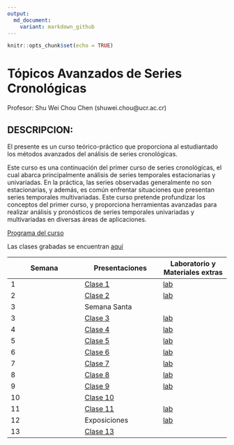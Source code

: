 ```yaml
---
output:
  md_document:
    variant: markdown_github
---
```


```r
knitr::opts_chunk$set(echo = TRUE)
```

# Tópicos Avanzados de Series Cronológicas

Profesor: Shu Wei Chou Chen (shuwei.chou@ucr.ac.cr)

## DESCRIPCION:

El presente es un curso teórico-práctico que proporciona al estudiantado los métodos avanzados del análisis de series cronológicas.

Este curso es una continuación del primer curso de series cronológicas, el cual abarca principalmente análisis de series temporales estacionarias y univariadas. En la práctica, las series observadas generalmente no son estacionarias, y además, es común enfrentar situaciones que presentan series temporales multivariadas. Este curso pretende profundizar los conceptos del primer curso, y proporciona herramientas avanzadas para realizar análisis y pronósticos de series temporales univariadas y multivariadas en diversas áreas de aplicaciones.

[Programa del curso](https://shuwei325.github.io/SP2600-I22/SP2600-programa.pdf)

Las clases grabadas se encuentran [aquí](https://youtube.com/playlist?list=PL81c0Y-B3uz1Vf_SsNyqssyX6QAhphXFB) 

Semana        | Presentaciones | Laboratorio y Materiales extras
------------- | -------------- | ------------
1             | [Clase 1](https://shuwei325.github.io/SP2600-I22/clase01.html)|[lab](https://shuwei325.github.io/SP2600-I22/lab01.R)
2             | [Clase 2](https://shuwei325.github.io/SP2600-I22/clase02.html)|[lab](https://shuwei325.github.io/SP2600-I22/lab02.R)  
3             | Semana Santa   |
3             | [Clase 3](https://shuwei325.github.io/SP2600-I22/clase03.html)|[lab](https://shuwei325.github.io/SP2600-I22/lab03.R)  
4             | [Clase 4](https://shuwei325.github.io/SP2600-I22/clase04.html)|[lab](https://shuwei325.github.io/SP2600-I22/lab04.R)  
5             | [Clase 5](https://shuwei325.github.io/SP2600-I22/clase05.html)|[lab](https://shuwei325.github.io/SP2600-I22/lab05.R)  
6             | [Clase 6](https://shuwei325.github.io/SP2600-I22/clase06.html)|[lab](https://shuwei325.github.io/SP2600-I22/lab06.rar)  
7             | [Clase 7](https://shuwei325.github.io/SP2600-I22/clase07.html)|[lab](https://shuwei325.github.io/SP2600-I22/lab07.R)  
8             | [Clase 8](https://shuwei325.github.io/SP2600-I22/clase08.html)|[lab](https://shuwei325.github.io/SP2600-I22/lab08.R)  
9             | [Clase 9](https://shuwei325.github.io/SP2600-I22/clase09.html)|[lab](https://shuwei325.github.io/SP2600-I22/lab09.R)  
10            | [Clase 10](https://shuwei325.github.io/SP2600-I22/clase10.html) |    |
11            | [Clase 11](https://shuwei325.github.io/SP2600-I22/clase11.html)|[lab](https://shuwei325.github.io/SP2600-I22/lab10.R)  
12            | Exposiciones|[lab](https://shuwei325.github.io/SP2600-I22/lab11.R)  
13            | [Clase 13](https://shuwei325.github.io/SP2600-I22/clase13.html) |    |







